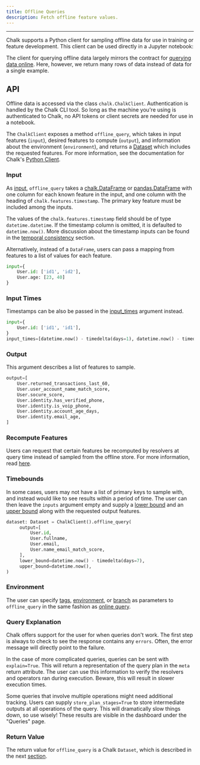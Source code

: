 ```yaml
---
title: Offline Queries
description: Fetch offline feature values.
---
```



---

Chalk supports a Python client for sampling offline data for use in training or feature development.
This client can be used directly in a Jupyter notebook:

<JupyterNotebook />

The client for querying offline data largely mirrors the
contract for [querying data online](/docs/query-basics).
Here, however, we return many rows of data instead of data
for a single example.

## API

Offline data is accessed via the class
`chalk.ChalkClient`.
Authentication is handled by the Chalk CLI tool.
So long as the machine you're using is authenticated
to Chalk, no API tokens or client secrets are needed
for use in a notebook.

The `ChalkClient` exposes a method
`offline_query`,
which takes in
input features (`input`),
desired features to compute (`output`), and
information about the environment (`environment`),
and returns a [Dataset](/docs/datasets)
which includes the requested features.
For more information, see the documentation for Chalk's [Python Client](/api-docs#ChalkClient.offline_query).

### Input

As [input](/api-docs#ChalkClient.offline_query.input), `offline_query` takes a
[chalk.DataFrame](/docs/dataframe)
or
[pandas.DataFrame](https://pandas.pydata.org/docs/reference/api/pandas.DataFrame.html)
with one column for each known feature in the input, and one column
with the heading of `chalk.features.timestamp`.
The primary key feature must be included among the inputs.

The values of the `chalk.features.timestamp` field should be of type
`datetime.datetime`. If the timestamp column is omitted, it is defaulted to `datetime.now()`.
More discussion about the timestamp inputs
can be found in the [temporal consistency](/docs/temporal-consistency) section.

Alternatively, instead of a `DataFrame`, users can pass a mapping from features to a list of values for each feature.

```py
input={
    User.id: ['id1', 'id2'],
    User.age: [23, 40]
}
```

### Input Times

Timestamps can be also be passed in the [input_times](/api-docs#ChalkClient.offline_query.input_times) argument instead.

```py
input={
    User.id: ['id1', 'id1'],
}
input_times=[datetime.now() - timedelta(days=1), datetime.now() - timedelta(days=2)]
```

### Output

This argument describes a list of features to sample.

```py
output=[
    User.returned_transactions_last_60,
    User.user_account_name_match_score,
    User.socure_score,
    User.identity.has_verified_phone,
    User.identity.is_voip_phone,
    User.identity.account_age_days,
    User.identity.email_age,
]
```

### Recompute Features

Users can request that certain features be recomputed by resolvers
at query time instead of sampled from the offline store.
For more information, read [here](/api-docs#ChalkClient.offline_query.recompute_features).

### Timebounds

In some cases, users may not have a list of primary keys to sample with,
and instead would like to see results within a period of time.
The user can then leave the `inputs` argument empty and supply a
[lower bound](/api-docs#ChalkClient.offline_query.lower_bound) and an
[upper bound](/api-docs#ChalkClient.offline_query.upper_bound) along with the requested output features.

```py
dataset: Dataset = ChalkClient().offline_query(
     output=[
         User.id,
         User.fullname,
         User.email,
         User.name_email_match_score,
     ],
     lower_bound=datetime.now() - timedelta(days=7),
     upper_bound=datetime.now(),
)
```

### Environment

The user can specify
[tags](/docs/resolver-tags),
[environment](/docs/resolver-environments),
or [branch](/docs/branches)
as parameters to `offline_query` in the same fashion
as [online query](/docs/query-basics).

### Query Explanation

Chalk offers support for the user for when queries don't work.
The first step is always to check to see the response contains any `errors`.
Often, the error message will directly point to the failure.

In the case of more complicated queries, queries can be sent with `explain=True`.
This will return a representation of the query plan in the `meta` return attribute.
The user can use this information to verify the resolvers and operators ran during execution.
Beware, this will result in slower execution times.

Some queries that involve multiple operations might need additional tracking.
Users can supply `store_plan_stages=True` to store intermediate outputs at all operations of the query.
This will dramatically slow things down, so use wisely!
These results are visible in the dashboard under the "Queries" page.

### Return Value

The return value for `offline_query` is a Chalk `Dataset`,
which is described in the next [section](/docs/datasets).
